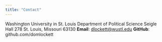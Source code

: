 ```yaml
---
title: "Contact"
---
```


Washington University in St. Louis
Department of Political Science
Seigle Hall 278
St. Louis, Missouri 63130
__Email__: <dlockett@wustl.edu>
__GitHub__: github.com/domlockett

